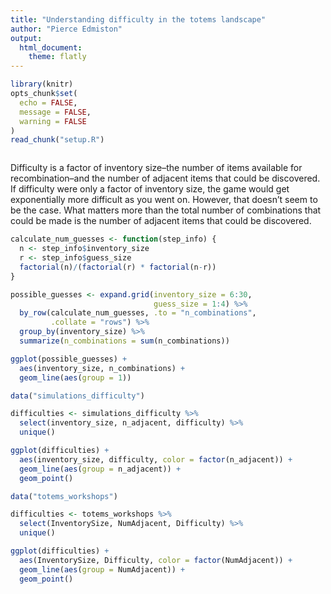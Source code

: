```yaml
---
title: "Understanding difficulty in the totems landscape"
author: "Pierce Edmiston"
output:
  html_document:
    theme: flatly
---
```


```r
library(knitr)
opts_chunk$set(
  echo = FALSE,
  message = FALSE,
  warning = FALSE
)
read_chunk("setup.R")
```

```r
```

Difficulty is a factor of inventory size--the number of items available for recombination--and the number of adjacent items that could be discovered. If difficulty were only a factor of inventory size, the game would get exponentially more difficult as you went on. However, that doesn't seem to be the case. What matters more than the total number of combinations that could be made is the number of adjacent items that could be discovered.

```r
calculate_num_guesses <- function(step_info) {
  n <- step_info$inventory_size
  r <- step_info$guess_size
  factorial(n)/(factorial(r) * factorial(n-r))
}

possible_guesses <- expand.grid(inventory_size = 6:30,
                                guess_size = 1:4) %>%
  by_row(calculate_num_guesses, .to = "n_combinations",
         .collate = "rows") %>%
  group_by(inventory_size) %>%
  summarize(n_combinations = sum(n_combinations))

ggplot(possible_guesses) +
  aes(inventory_size, n_combinations) +
  geom_line(aes(group = 1))
```

```r
data("simulations_difficulty")

difficulties <- simulations_difficulty %>%
  select(inventory_size, n_adjacent, difficulty) %>%
  unique()

ggplot(difficulties) +
  aes(inventory_size, difficulty, color = factor(n_adjacent)) +
  geom_line(aes(group = n_adjacent)) +
  geom_point()
```

```r
data("totems_workshops")

difficulties <- totems_workshops %>%
  select(InventorySize, NumAdjacent, Difficulty) %>%
  unique()

ggplot(difficulties) +
  aes(InventorySize, Difficulty, color = factor(NumAdjacent)) +
  geom_line(aes(group = NumAdjacent)) +
  geom_point()
```